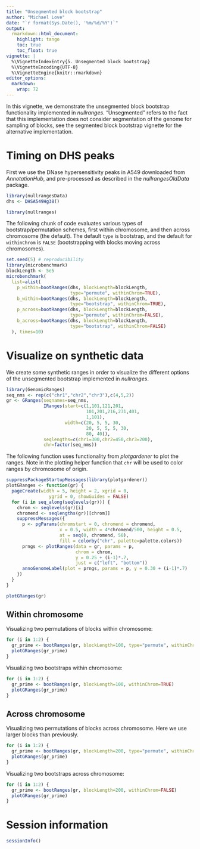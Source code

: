 ```yaml
---
title: "Unsegmented block bootstrap"
author: "Michael Love"
date: "`r format(Sys.Date(), '%m/%d/%Y')`"
output:
  rmarkdown::html_document:
    highlight: tango
    toc: true
    toc_float: true
vignette: |
  %\VignetteIndexEntry{5. Unsegmented block bootstrap}
  %\VignetteEncoding{UTF-8}
  %\VignetteEngine{knitr::rmarkdown}
editor_options: 
  markdown: 
    wrap: 72
---
```


In this vignette, we demonstrate the unsegmented block bootstrap
functionality implemented in *nullranges*. "Unsegmented" refers to the
fact that this implementation does not consider segmentation of the
genome for sampling of blocks, see the segmented block bootstrap
vignette for the alternative implementation.

# Timing on DHS peaks

First we use the DNase hypersensitivity peaks in A549 downloaded from
*AnnotationHub*, and pre-processed as described in the
*nullrangesOldData* package.

```r
library(nullrangesData)
dhs <- DHSA549Hg38()
```

```r
library(nullranges)
```

The following chunk of code evaluates various types of
bootstrap/permutation schemes, first within chromosome, and then across
chromosome (the default). The default `type` is bootstrap, and the
default for `withinChrom` is `FALSE` (bootstrapping with blocks moving
across chromosomes).

```r
set.seed(5) # reproducibility
library(microbenchmark)
blockLength <- 5e5
microbenchmark(
  list=alist(
    p_within=bootRanges(dhs, blockLength=blockLength,
                        type="permute", withinChrom=TRUE),
    b_within=bootRanges(dhs, blockLength=blockLength,
                        type="bootstrap", withinChrom=TRUE),
    p_across=bootRanges(dhs, blockLength=blockLength,
                        type="permute", withinChrom=FALSE),
    b_across=bootRanges(dhs, blockLength=blockLength,
                        type="bootstrap", withinChrom=FALSE)
  ), times=10)
```

# Visualize on synthetic data

We create some synthetic ranges in order to visualize the different
options of the unsegmented bootstrap implemented in *nullranges*.

```r
library(GenomicRanges)
seq_nms <- rep(c("chr1","chr2","chr3"),c(4,5,2))
gr <- GRanges(seqnames=seq_nms,
              IRanges(start=c(1,101,121,201,
                              101,201,216,231,401,
                              1,101),
                      width=c(20, 5, 5, 30,
                              20, 5, 5, 5, 30,
                              80, 40)),
              seqlengths=c(chr1=300,chr2=450,chr3=200),
              chr=factor(seq_nms))
```

The following function uses functionality from *plotgardener* to plot
the ranges. Note in the plotting helper function that `chr` will be used
to color ranges by chromosome of origin.

```r
suppressPackageStartupMessages(library(plotgardener))
plotGRanges <- function(gr) {
  pageCreate(width = 5, height = 2, xgrid = 0,
                ygrid = 0, showGuides = FALSE)
  for (i in seq_along(seqlevels(gr))) {
    chrom <- seqlevels(gr)[i]
    chromend <- seqlengths(gr)[[chrom]]
    suppressMessages({
      p <- pgParams(chromstart = 0, chromend = chromend,
                    x = 0.5, width = 4*chromend/500, height = 0.5,
                    at = seq(0, chromend, 50),
                    fill = colorby("chr", palette=palette.colors))
      prngs <- plotRanges(data = gr, params = p,
                          chrom = chrom,
                          y = 0.25 + (i-1)*.7,
                          just = c("left", "bottom"))
      annoGenomeLabel(plot = prngs, params = p, y = 0.30 + (i-1)*.7)
    })
  }
}
```

```r
plotGRanges(gr)
```

## Within chromosome

Visualizing two permutations of blocks within chromosome:

```r
for (i in 1:2) {
  gr_prime <- bootRanges(gr, blockLength=100, type="permute", withinChrom=TRUE)
  plotGRanges(gr_prime)
}
```

Visualizing two bootstraps within chromosome:

```r
for (i in 1:2) {
  gr_prime <- bootRanges(gr, blockLength=100, withinChrom=TRUE)
  plotGRanges(gr_prime)
}
```

## Across chromosome

Visualizing two permutations of blocks across chromosome. Here we use
larger blocks than previously.

```r
for (i in 1:2) {
  gr_prime <- bootRanges(gr, blockLength=200, type="permute", withinChrom=FALSE)
  plotGRanges(gr_prime)
}
```

Visualizing two bootstraps across chromosome:

```r
for (i in 1:2) {
  gr_prime <- bootRanges(gr, blockLength=200, withinChrom=FALSE)
  plotGRanges(gr_prime)
}
```

# Session information

```r
sessionInfo()
```
